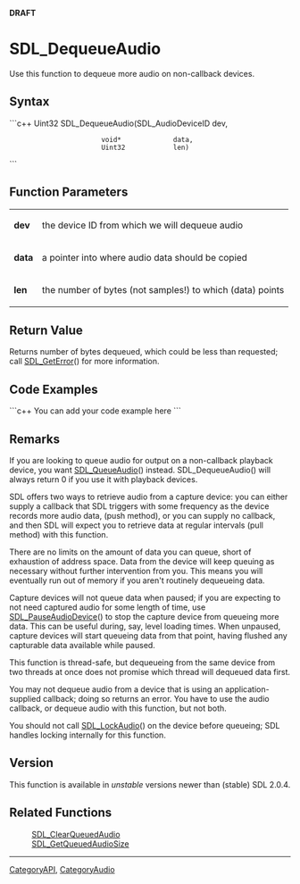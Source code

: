 <!-- pragma section-numbers off -->
<!-- pragma camelcase off -->
'''DRAFT'''


<!-- #*^*^*^*^*See http://wiki.libsdl.org/moin.cgi/SGFunctions for details on editing this page*^*^*^*^* -->


= SDL_DequeueAudio =
Use this function to dequeue more audio on non-callback devices.




== Syntax ==
```c++
Uint32 SDL_DequeueAudio(SDL_AudioDeviceID dev,
                        void*             data,
                        Uint32            len)
```


== Function Parameters ==
{|
|'''dev'''
|the device ID from which we will dequeue audio
|-
|'''data'''
|a pointer into where audio data should be copied
|-
|'''len'''
|the number of bytes (not samples!) to which (data) points
|}


== Return Value ==
Returns number of bytes dequeued, which could be less than requested; call [[SDL_GetError]]() for more information.


== Code Examples ==
```c++
You can add your code example here
```

<!-- #Leave this section as-is unless you have a code example to put in.  In that case, replace You can add your code example here with your code example following the Style Guide instructions.  Leave the rest of the markup alone and delete this comment. -->


== Remarks ==
If you are looking to queue audio for output on a non-callback playback device, you want [[SDL_QueueAudio]]() instead.  SDL_DequeueAudio() will always return 0 if you use it with playback devices.

SDL offers two ways to retrieve audio from a capture device: you can either supply a callback that SDL triggers with some frequency as the device records more audio data, (push method), or you can supply no callback, and then SDL will expect you to retrieve data at regular intervals (pull method) with this function.

There are no limits on the amount of data you can queue, short of exhaustion of address space.  Data from the device will keep queuing as necessary without further intervention from you.  This means you will eventually run out of memory if you aren't routinely dequeueing data.

Capture devices will not queue data when paused; if you are expecting to not need captured audio for some length of time, use [[SDL_PauseAudioDevice]]() to stop the capture device from queueing more data.  This can be useful during, say, level loading times.  When unpaused, capture devices will start queueing data from that point, having flushed any capturable data available while paused.

This function is thread-safe, but dequeueing from the same device from two threads at once does not promise which thread will dequeued data first.

You may not dequeue audio from a device that is using an application-supplied callback; doing so returns an error.  You have to use the audio callback, or dequeue audio with this function, but not both.

You should not call [[SDL_LockAudio]]() on the device before queueing; SDL handles locking internally for this function.


== Version ==
This function is available in ''unstable'' versions newer than (stable) SDL 2.0.4.


== Related Functions ==
:[[SDL_ClearQueuedAudio]]
:[[SDL_GetQueuedAudioSize]]
<!-- #Remove this section if empty -->

----
[[CategoryAPI]], [[CategoryAudio]]
<!-- #See the Style Guide for instructions on editing the footer. -->
